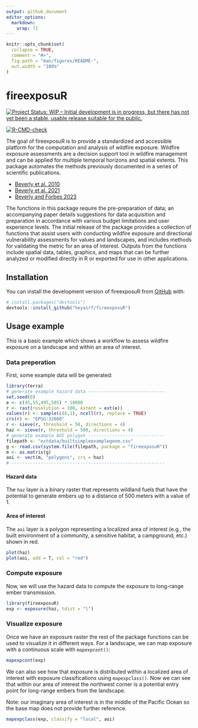 ```yaml
---
output: github_document
editor_options: 
  markdown: 
    wrap: 72
---
```


<!-- README.md is generated from README.Rmd. Please edit that file -->

```r
knitr::opts_chunk$set(
  collapse = TRUE,
  comment = "#>",
  fig.path = "man/figures/README-",
  out.width = "100%"
)
```

# fireexposuR

<!-- badges: start -->
[![Project Status: WIP – Initial development is in progress, but there has not yet been a stable, usable release suitable for the public.](https://www.repostatus.org/badges/latest/wip.svg)](https://www.repostatus.org/#wip)

[![R-CMD-check](https://github.com/heyairf/fireexposuR/actions/workflows/R-CMD-check.yaml/badge.svg)](https://github.com/heyairf/fireexposuR/actions/workflows/R-CMD-check.yaml)
<!-- badges: end -->

The goal of fireexposuR is to provide a standardized and accessible
platform for the computation and analysis of wildfire exposure. Wildfire
exposure assessments are a decision support tool in wildfire management
and can be applied for multiple temporal horizons and spatial extents.
This package automates the methods previously documented in a series of
scientific publications.

-   [Beverly et al. 2010](https://doi.org/10.1071/WF09071)
-   [Beverly et al. 2021](https://doi.org/10.1007/s10980-020-01173-8)
-   [Beverly and Forbes 2023](https://doi.org/10.1007/s11069-023-05885-3)

The functions in this package require the pre-preparation of data; an
accompanying paper details suggestions for data acquisition and
preparation in accordance with various budget limitations and user
experience levels. The initial release of the package provides a
collection of functions that assist users with conducting wildfire
exposure and directional vulnerability assessments for values and
landscapes, and includes methods for validating the metric for an area
of interest. Outputs from the functions include spatial data, tables,
graphics, and maps that can be further analyzed or modified directly in
R or exported for use in other applications.

## Installation

You can install the development version of fireexposuR from
[GitHub](https://github.com/) with:

``` r
# install.packages("devtools")
devtools::install_github("heyairf/fireexposuR")
```

## Usage example

This is a basic example which shows a workflow to assess wildfire
exposure on a landscape and within an area of interest.

### Data preperation

First, some example data will be generated:

```r
library(terra)
# generate example hazard data -----------------------------
set.seed(0)
e <- c(45,55,495,505) * 10000
r <- rast(resolution = 100, extent = ext(e))
values(r) <- sample(c(0,1), ncell(r), replace = TRUE)
crs(r) <- "EPSG:32608"
r <- sieve(r, threshold = 50, directions = 4)
haz <- sieve(r, threshold = 500, directions = 4)
# generate example AOI polygon -----------------------------
filepath <- "extdata/builtsimpleexamplegeom.csv"
g <- read.csv(system.file(filepath, package = "fireexposuR"))
m <- as.matrix(g)
aoi <- vect(m, "polygons", crs = haz)
# ----------------------------------------------------------
```

#### Hazard data

The `haz` layer is a binary raster that represents wildland fuels that
have the potential to generate embers up to a distance of 500 meters
with a value of 1.

#### Area of interest

The `aoi` layer is a polygon representing a localized area of interest
(e.g., the built environment of a community, a sensitive habitat, a
campground, etc.) shown in red.

```r
plot(haz)
plot(aoi, add = T, col = "red")
```

### Compute exposure

Now, we will use the hazard data to compute the exposure to long-range
ember transmission.

```r
library(fireexposuR)
exp <- exposure(haz, tdist = "l")
```

### Visualize exposure

Once we have an exposure raster the rest of the package functions can be
used to visualize it in different ways. For a landscape, we can map
exposure with a continuous scale with `mapexpcont()`:

```r
mapexpcont(exp)
```

We can also see how that exposure is distributed within a localized area
of interest with exposure classifications using `mapexpclass()`. Now we
can see that within our area of interest the northwest corner is a
potential entry point for long-range embers from the landscape.

Note: our imaginary area of interest is in the middle of the Pacific
Ocean so the base map does not provide further reference.

```r
mapexpclass(exp, classify = "local", aoi)
```
